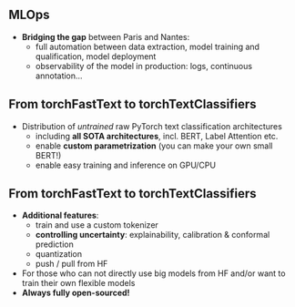 ## MLOps

:::{.incremental}
- [**Bridging the gap**]{.orange} between Paris and Nantes:
    - full automation between data extraction, model training and qualification, model deployment
    - observability of the model in production: logs, continuous annotation...
:::

## From torchFastText to [**torchTextClassifiers**]{.blue}

:::{.incremental}
- Distribution of _untrained_ raw PyTorch text classification architectures
    - including [**all SOTA architectures**]{.blue}, incl. BERT, Label Attention etc.
    - enable [**custom parametrization**]{.blue} (you can make your own small BERT!)
    - enable easy training and inference on GPU/CPU
:::

## From torchFastText to [**torchTextClassifiers**]{.blue}

:::{.incremental}
- [**Additional features**]{.orange}:
    - train and use a custom tokenizer
    - [**controlling uncertainty**]{.blue}: explainability, calibration & conformal prediction
    - quantization
    - push / pull from HF
- For those who can not directly use big models from HF and/or want to train their own flexible models
- [**Always fully open-sourced!**]{.orange}
:::